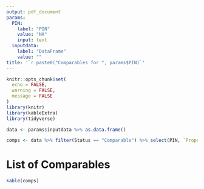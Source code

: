 ```yaml
---
output: pdf_document
params:
  PIN:
    label: "PIN"
    value: "NA"
    input: text
  inputdata:
    label: "DataFrame"
    value: ""
title: '`r paste0("Comparables for ", params$PIN)`'
---
```


```r
knitr::opts_chunk$set(
  echo = FALSE,
  warning = FALSE,
  message = FALSE
)
library(knitr)
library(kableExtra)
library(tidyverse)

data <- params$inputdata %>% as.data.frame()

comps <- data %>% filter(Status == "Comparable") %>% select(PIN, `Property Address`)
```

# List of Comparables

```r
kable(comps)
```

